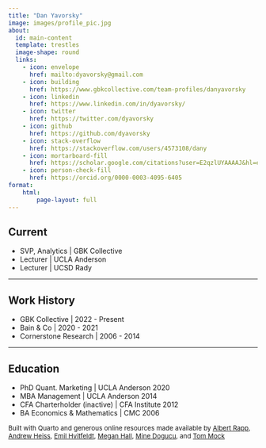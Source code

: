 ```yaml
---
title: "Dan Yavorsky"
image: images/profile_pic.jpg
about:
  id: main-content
  template: trestles
  image-shape: round
  links:
    - icon: envelope
      href: mailto:dyavorsky@gmail.com
    - icon: building
      href: https://www.gbkcollective.com/team-profiles/danyavorsky
    - icon: linkedin
      href: https://www.linkedin.com/in/dyavorsky/
    - icon: twitter
      href: https://twitter.com/dyavorsky
    - icon: github
      href: https://github.com/dyavorsky
    - icon: stack-overflow
      href: https://stackoverflow.com/users/4573108/dany
    - icon: mortarboard-fill
      href: https://scholar.google.com/citations?user=E2qzlUYAAAAJ&hl=en
    - icon: person-check-fill
      href: https://orcid.org/0000-0003-4095-6405
format:
    html:
        page-layout: full
---
```


:::{#main-content}

## Current

 - SVP, Analytics | GBK Collective
 - Lecturer | UCLA Anderson
 - Lecturer | UCSD Rady

-----

## Work History

 - GBK Collective [| 2022 - Present]{.gray}
 - Bain & Co [| 2020 - 2021]{.gray}
 - Cornerstone Research [| 2006 - 2014 ]{.gray}

-----

## Education

 - PhD Quant. Marketing [| UCLA Anderson 2020]{.gray}
 - MBA Management [| UCLA Anderson 2014]{.gray}
 - CFA Charterholder (inactive) [| CFA Institute 2012]{.gray}
 - BA Economics & Mathematics [| CMC 2006]{.gray}

:::

::: {style="font-size: small"}

  
  
Built with Quarto and generous online resources made available by [Albert Rapp](https://albert-rapp.de/),  [Andrew Heiss](https://www.andrewheiss.com/), [Emil Hvitfeldt](https://www.emilhvitfeldt.com/), [Megan Hall](https://meghan.rbind.io/), [Mine Dogucu](https://www.minedogucu.com/), and [Tom Mock](https://themockup.blog/about.html)

:::





